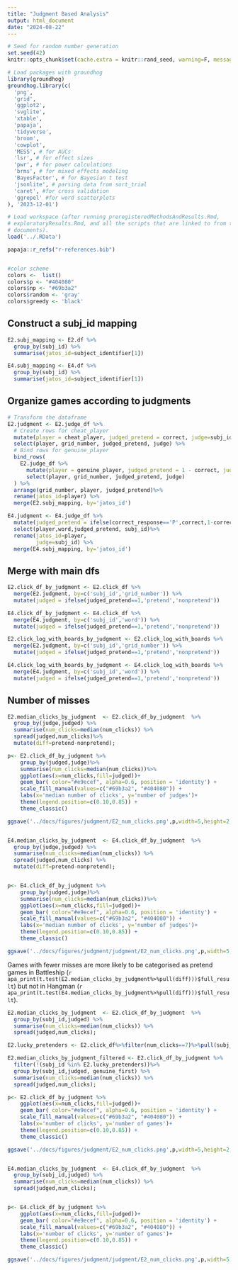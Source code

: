 ```yaml
---
title: "Judgment Based Analysis"
output: html_document
date: "2024-08-22"
---
```


```r
# Seed for random number generation
set.seed(42)
knitr::opts_chunk$set(cache.extra = knitr::rand_seed, warning=F, message=F)

# Load packages with groundhog
library(groundhog)
groundhog.library(c(
  'png',
  'grid',
  'ggplot2',
  'svglite',
  'xtable',
  'papaja',
  'tidyverse',
  'broom',
  'cowplot',
  'MESS', # for AUCs
  'lsr', # for effect sizes
  'pwr', # for power calculations
  'brms', # for mixed effects modeling
  'BayesFactor', # for Bayesian t test
  'jsonlite', # parsing data from sort_trial
  'caret', #for cross validation
  'ggrepel' #for word scatterplots
), '2023-12-01')

# Load workspace (after running preregisteredMethodsAndResults.Rmd, 
# exploratoryResults.Rmd, and all the scripts that are linked to from these 
# documents). 
load('../.RData')

papaja::r_refs("r-references.bib")


#color scheme
colors <-  list()
colors$p <- "#404080"
colors$np <- "#69b3a2"
colors$random <- 'gray'
colors$greedy <- 'black'
```

## Construct a subj_id mapping

```r

E2.subj_mapping <- E2.df %>% 
  group_by(subj_id) %>%
  summarise(jatos_id=subject_identifier[1])

E4.subj_mapping <- E4.df %>% 
  group_by(subj_id) %>%
  summarise(jatos_id=subject_identifier[1])
```

## Organize games according to judgments

```r

# Transform the dataframe
E2.judgment <- E2.judge_df %>%
  # Create rows for cheat_player
  mutate(player = cheat_player, judged_pretend = correct, judge=subj_id) %>%
  select(player, grid_number, judged_pretend, judge) %>%
  # Bind rows for genuine_player
  bind_rows(
    E2.judge_df %>%
      mutate(player = genuine_player, judged_pretend = 1 - correct, judge=subj_id) %>%
      select(player, grid_number, judged_pretend, judge)
  ) %>%
  arrange(grid_number, player, judged_pretend)%>%
  rename(jatos_id=player) %>%
  merge(E2.subj_mapping, by='jatos_id')

E4.judgment <- E4.judge_df %>%
  mutate(judged_pretend = ifelse(correct_response=='P',correct,1-correct)) %>%
  select(player,word,judged_pretend, subj_id)%>%
  rename(jatos_id=player,
         judge=subj_id) %>%
  merge(E4.subj_mapping, by='jatos_id')
```

## Merge with main dfs

```r

E2.click_df_by_judgment <- E2.click_df %>% 
  merge(E2.judgment, by=c('subj_id','grid_number')) %>%
  mutate(judged = ifelse(judged_pretend==1,'pretend','nonpretend'))

E4.click_df_by_judgment <- E4.click_df %>% 
  merge(E4.judgment, by=c('subj_id','word')) %>%
  mutate(judged = ifelse(judged_pretend==1,'pretend','nonpretend'))

E2.click_log_with_boards_by_judgment <- E2.click_log_with_boards %>% 
  merge(E2.judgment, by=c('subj_id','grid_number')) %>%
  mutate(judged = ifelse(judged_pretend==1,'pretend','nonpretend'))

E4.click_log_with_boards_by_judgment <- E4.click_log_with_boards %>% 
  merge(E4.judgment, by=c('subj_id','word')) %>%
  mutate(judged = ifelse(judged_pretend==1,'pretend','nonpretend'))

```


## Number of misses

```r

E2.median_clicks_by_judgment  <- E2.click_df_by_judgment  %>%
  group_by(judge,judged) %>%
  summarise(num_clicks=median(num_clicks)) %>%
  spread(judged,num_clicks)%>%
  mutate(diff=pretend-nonpretend);

p<- E2.click_df_by_judgment %>%
    group_by(judged,judge)%>%
    summarise(num_clicks=median(num_clicks))%>%
    ggplot(aes(x=num_clicks,fill=judged))+
    geom_bar( color="#e9ecef", alpha=0.6, position = 'identity') +
    scale_fill_manual(values=c("#69b3a2", "#404080")) +
    labs(x='median number of clicks', y='number of judges')+
    theme(legend.position=c(0.10,0.85)) +
    theme_classic()

ggsave('../docs/figures/judgment/E2_num_clicks.png',p,width=5,height=2, dpi=300)


E4.median_clicks_by_judgment  <- E4.click_df_by_judgment  %>%
  group_by(judge,judged) %>%
  summarise(num_clicks=median(num_clicks)) %>%
  spread(judged,num_clicks) %>%
  mutate(diff=pretend-nonpretend);


p<- E4.click_df_by_judgment %>%
    group_by(judged,judge)%>%
    summarise(num_clicks=median(num_clicks))%>%
    ggplot(aes(x=num_clicks,fill=judged))+
    geom_bar( color="#e9ecef", alpha=0.6, position = 'identity') +
    scale_fill_manual(values=c("#69b3a2", "#404080")) +
    labs(x='median number of clicks', y='number of judges')+
    theme(legend.position=c(0.10,0.85)) +
    theme_classic()

ggsave('../docs/figures/judgment/judgment/E2_num_clicks.png',p,width=5,height=2, dpi=300)
```

Games with fewer misses are more likely to be categorised as pretend games in Battleship (`r apa_print(t.test(E2.median_clicks_by_judgment%>%pull(diff)))$full_result`) but not in Hangman (`r apa_print(t.test(E4.median_clicks_by_judgment%>%pull(diff)))$full_result`).

```r

E2.median_clicks_by_judgment  <- E2.click_df_by_judgment  %>%
  group_by(subj_id,judged) %>%
  summarise(num_clicks=median(num_clicks)) %>%
  spread(judged,num_clicks);

E2.lucky_pretenders <- E2.click_df%>%filter(num_clicks==7)%>%pull(subj_id)%>%unique();

E2.median_clicks_by_judgment_filtered <- E2.click_df_by_judgment %>%
  filter(!(subj_id %in% E2.lucky_pretenders))%>%
  group_by(subj_id,judged, genuine_first) %>%
  summarise(num_clicks=median(num_clicks)) %>%
  spread(judged,num_clicks);

p<- E2.click_df_by_judgment %>%
    ggplot(aes(x=num_clicks,fill=judged))+
    geom_bar( color="#e9ecef", alpha=0.6, position = 'identity') +
    scale_fill_manual(values=c("#69b3a2", "#404080")) +
    labs(x='number of clicks', y='number of games')+
    theme(legend.position=c(0.10,0.85)) +
    theme_classic()

ggsave('../docs/figures/judgment/E2_num_clicks.png',p,width=5,height=2, dpi=300)


E4.median_clicks_by_judgment  <- E4.click_df_by_judgment  %>%
  group_by(subj_id,judged) %>%
  summarise(num_clicks=median(num_clicks)) %>%
  spread(judged,num_clicks);


p<- E4.click_df_by_judgment %>%
    ggplot(aes(x=num_clicks,fill=judged))+
    geom_bar( color="#e9ecef", alpha=0.6, position = 'identity') +
    scale_fill_manual(values=c("#69b3a2", "#404080")) +
    labs(x='number of clicks', y='number of games')+
    theme(legend.position=c(0.10,0.85)) +
    theme_classic()

ggsave('../docs/figures/judgment/judgment/E2_num_clicks.png',p,width=5,height=2, dpi=300)
```